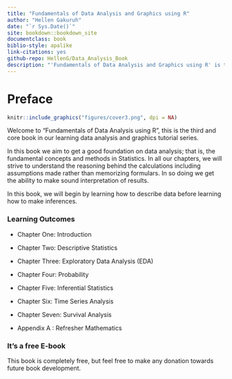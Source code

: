 ```yaml
--- 
title: "Fundamentals of Data Analysis and Graphics using R"
author: "Hellen Gakuruh"
date: "`r Sys.Date()`"
site: bookdown::bookdown_site
documentclass: book
biblio-style: apalike
link-citations: yes
github-repo: HellenG/Data_Analysis_Book
description: "'Fundamentals of Data Analysis and Graphics using R' is the third and final book in a three part tutorial series."
---
```



# Preface {-}

```r
knitr::include_graphics("figures/cover3.png", dpi = NA)
```

Welcome to "Fundamentals of Data Analysis using R", this is the third and core book in our learning data analysis and graphics tutorial series. 

In this book we aim to get a good foundation on data analysis; that is, the fundamental concepts and methods in Statistics. In all our chapters, we will strive to understand the reasoning behind the calculations including assumptions made rather than memorizing formulars. In so doing we get the ability to make sound interpretation of results. 

In this book, we will begin by learning how to describe data before learning how to make inferences. 

### Learning Outcomes {-}

* Chapter One:    Introduction
* Chapter Two:    Descriptive Statistics
* Chapter Three:  Exploratory Data Analysis (EDA) 
* Chapter Four:   Probability
* Chapter Five:   Inferential Statistics
* Chapter Six:    Time Series Analysis
* Chapter Seven:  Survival Analysis

* Appendix A : Refresher Mathematics

### It's a free E-book {-}

This book is completely free, but feel free to make any donation towards future book development.

